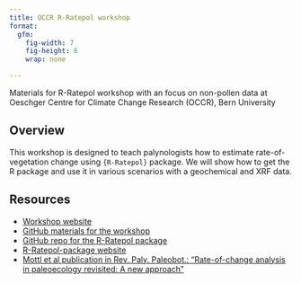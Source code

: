 ```yaml
---
title: OCCR R-Ratepol workshop
format: 
  gfm:
    fig-width: 7
    fig-height: 6
    wrap: none

---
```


Materials for R-Ratepol workshop with an focus on non-pollen data at Oeschger Centre for Climate Change Research (OCCR), Bern University

## Overview

This workshop is designed to teach palynologists how to estimate rate-of-vegetation change using `{R-Ratepol}` package. We will show how to get the R package and use it in various scenarios with a geochemical and XRF data.

## Resources

* [Workshop website](https://ondrejmottl.github.io/OCCR_R-Ratepol_workshop/)
* [GitHub materials for the workshop](https://github.com/OndrejMottl/OCCR_R-Ratepol_workshop)
* [GitHub repo for the R-Ratepol package](https://bit.ly/R-Ratepol-package)
* [R-Ratepol-package website](https://hope-uib-bio.github.io/R-Ratepol-package/)
* [Mottl et al publication in Rev. Paly. Paleobot.: "Rate-of-change analysis in paleoecology revisited: A new approach"](https://bit.ly/RoC-RPP)

